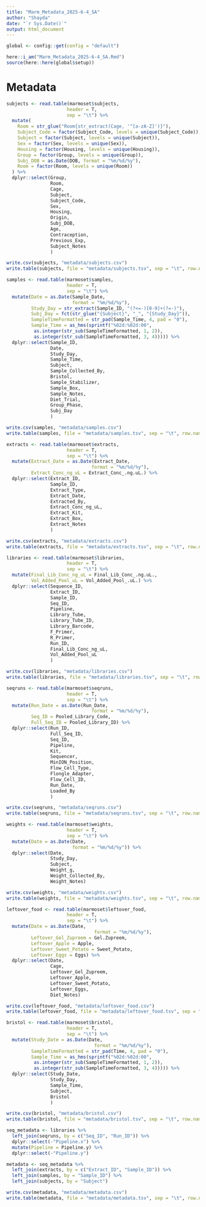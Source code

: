 ```yaml
---
title: "Marm_Metadata_2025-6-4_SA"
author: "Shayda"
date: "`r Sys.Date()`"
output: html_document
---
```


```r
global <- config::get(config = "default")

here::i_am("Marm_Metadata_2025-6-4_SA.Rmd")
source(here::here(global$setup))

```
# Metadata
```r
subjects <- read.table(marmoset$subjects,
                      header = T,
                      sep = "\t") %>%
  mutate(
    Room = str_glue("Room{str_extract(Cage, '^[a-zA-Z]')}"),
    Subject_Code = factor(Subject_Code, levels = unique(Subject_Code)),
    Subject = factor(Subject, levels = unique(Subject)),
    Sex = factor(Sex, levels = unique(Sex)),
    Housing = factor(Housing, levels = unique(Housing)),
    Group = factor(Group, levels = unique(Group)),
    Subj_DOB = as.Date(DOB, format = "%m/%d/%y"),
    Room = factor(Room, levels = unique(Room))
  ) %>%
  dplyr::select(Group,
                Room,
                Cage,
                Subject,
                Subject_Code,
                Sex,
                Housing,
                Origin,
                Subj_DOB,
                Age,
                Contraception,
                Previous_Exp,
                Subject_Notes
                )
```
```r
write.csv(subjects, "metadata/subjects.csv")
write.table(subjects, file = "metadata/subjects.tsv", sep = "\t", row.names = FALSE, quote = FALSE)
```
```r
samples <- read.table(marmoset$samples,
                      header = T,
                      sep = "\t") %>%
  mutate(Date = as.Date(Sample_Date,
                        format = "%m/%d/%y"),
         Study_Day = str_extract(Sample_ID, "(?<=-)[0-9]+(?=-)"),
         Subj_Day = fct(str_glue("{Subject}", "_", "{Study_Day}")),
         SampleTimeFormatted = str_pad(Sample_Time, 4, pad = "0"),
         Sample_Time = as_hms(sprintf("%02d:%02d:00",
          as.integer(str_sub(SampleTimeFormatted, 1, 2)),
          as.integer(str_sub(SampleTimeFormatted, 3, 4))))) %>%
  dplyr::select(Sample_ID,
                Date,
                Study_Day,
                Sample_Time,
                Subject,
                Sample_Collected_By,
                Bristol,
                Sample_Stabilizer,
                Sample_Box,
                Sample_Notes,
                Diet_Trial,
                Group_Phase,
                Subj_Day
                )
```
```r
write.csv(samples, "metadata/samples.csv")
write.table(samples, file = "metadata/samples.tsv", sep = "\t", row.names = FALSE, quote = FALSE)
```
```r
extracts <- read.table(marmoset$extracts,
                      header = T,
                      sep = "\t") %>%
  mutate(Extract_Date = as.Date(Extract_Date,
                               format = "%m/%d/%y"),
         Extract_Conc_ng_uL = Extract_Conc_.ng.uL.) %>%
  dplyr::select(Extract_ID,
                Sample_ID,
                Extract_Type,
                Extract_Date,
                Extracted_By,
                Extract_Conc_ng_uL,
                Extract_Kit,
                Extract_Box,
                Extract_Notes
                )
```
```r
write.csv(extracts, "metadata/extracts.csv")
write.table(extracts, file = "metadata/extracts.tsv", sep = "\t", row.names = FALSE, quote = FALSE)
```
```r
libraries <- read.table(marmoset$libraries,
                      header = T,
                      sep = "\t") %>%
  mutate(Final_Lib_Conc_ng_uL = Final_Lib_Conc_.ng.uL.,
         Vol_Added_Pool_uL = Vol_Added_Pool_.uL.) %>%
  dplyr::select(Sequence_ID,
                Extract_ID,
                Sample_ID,
                Seq_ID,
                Pipeline,
                Library_Tube,
                Library_Tube_ID,
                Library_Barcode,
                F_Primer,
                R_Primer,
                Run_ID,
                Final_Lib_Conc_ng_uL,
                Vol_Added_Pool_uL
                )
```
```r
write.csv(libraries, "metadata/libraries.csv")
write.table(libraries, file = "metadata/libraries.tsv", sep = "\t", row.names = FALSE, quote = FALSE)
```
```r
seqruns <- read.table(marmoset$seqruns,
                      header = T,
                      sep = "\t") %>%
  mutate(Run_Date = as.Date(Run_Date,
                               format = "%m/%d/%y"),
         Seq_ID = Pooled_Library_Code,
         Full_Seq_ID = Pooled_Library_ID) %>%
  dplyr::select(Run_ID,
                Full_Seq_ID,
                Seq_ID,
                Pipeline,
                Kit,
                Sequencer,
                MinION_Position,
                Flow_Cell_Type,
                Flongle_Adapter,
                Flow_Cell_ID,
                Run_Date,
                Loaded_By
                )
```
```r
write.csv(seqruns, "metadata/seqruns.csv")
write.table(seqruns, file = "metadata/seqruns.tsv", sep = "\t", row.names = FALSE, quote = FALSE)
```
```r
weights <- read.table(marmoset$weights,
                      header = T,
                      sep = "\t") %>%
  mutate(Date = as.Date(Date,
                        format = "%m/%d/%y")) %>%
  dplyr::select(Date,
                Study_Day,
                Subject,
                Weight_g,
                Weight_Collected_By,
                Weight_Notes)
```
```r
write.csv(weights, "metadata/weights.csv")
write.table(weights, file = "metadata/weights.tsv", sep = "\t", row.names = FALSE, quote = FALSE)
```
```r
leftover_food <- read.table(marmoset$leftover_food,
                      header = T,
                      sep = "\t") %>%
  mutate(Date = as.Date(Date,
                                format = "%m/%d/%y"),
         Leftover_Gel_Zupreem = Gel.Zupreem,
         Leftover_Apple = Apple,
         Leftover_Sweet_Potato = Sweet_Potato,
         Leftover_Eggs = Eggs) %>%
  dplyr::select(Date,
                Cage,
                Leftover_Gel_Zupreem,
                Leftover_Apple,
                Leftover_Sweet_Potato,
                Leftover_Eggs,
                Diet_Notes)
```
```r
write.csv(leftover_food, "metadata/leftover_food.csv")
write.table(leftover_food, file = "metadata/leftover_food.tsv", sep = "\t", row.names = FALSE, quote = FALSE)
```
```r
bristol <- read.table(marmoset$bristol,
                      header = T,
                      sep = "\t") %>%
  mutate(Study_Date = as.Date(Date,
                                format = "%m/%d/%y"),
         SampleTimeFormatted = str_pad(Time, 4, pad = "0"),
         Sample_Time = as_hms(sprintf("%02d:%02d:00",
          as.integer(str_sub(SampleTimeFormatted, 1, 2)),
          as.integer(str_sub(SampleTimeFormatted, 3, 4))))) %>%
  dplyr::select(Study_Date,
                Study_Day,
                Sample_Time,
                Subject,
                Bristol
                )
```
```r
write.csv(bristol, "metadata/bristol.csv")
write.table(bristol, file = "metadata/bristol.tsv", sep = "\t", row.names = FALSE, quote = FALSE)
```
```r
seq_metadata <- libraries %>%
  left_join(seqruns, by = c("Seq_ID", "Run_ID")) %>%
  dplyr::select(-"Pipeline.x") %>%
  mutate(Pipeline = Pipeline.y) %>%
  dplyr::select(-"Pipeline.y")
```
```r
metadata <- seq_metadata %>%
  left_join(extracts, by = c("Extract_ID", "Sample_ID")) %>%
  left_join(samples, by = "Sample_ID") %>%
  left_join(subjects, by = "Subject")
```
```r
write.csv(metadata, "metadata/metadata.csv")
write.table(metadata, file = "metadata/metadata.tsv", sep = "\t", row.names = FALSE, quote = FALSE)
```